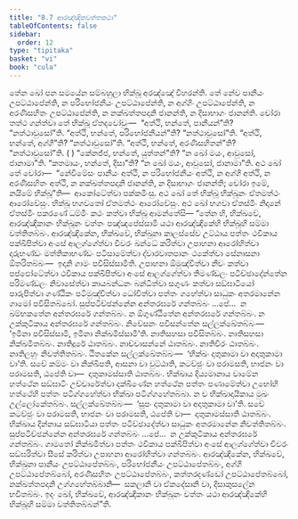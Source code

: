 ```yaml
---
title: "8.7 ආරඤ්ඤිකවත්තකථා"
tableOfContents: false
sidebar:
  order: 12
type: "tipitaka"
basket: "vi"
book: "cula"
---
```



<DynamicBreadcrumb />

<Division number="367" book="cula">

<Paragraph number="1688" book="cula">
තේන ඛෝ පන සමයේන සම්බහුලා භික්ඛූ අරඤ්ඤේ විහරන්ති. තේ නේව පානීයං උපට්ඨාපේන්ති, න පරිභෝජනීයං උපට්ඨාපේන්ති, න අග්ගිං උපට්ඨාපේන්ති, න අරණිසහිතං උපට්ඨාපේන්ති, න නක්ඛත්තපදානි ජානන්ති, න දිසාභාගං ජානන්ති. චෝරා තත්ථ ගන්ත්වා තේ භික්ඛූ ඒතදවෝචුං—  “අත්ථි, භන්තේ, පානීයන්”ති? “නත්ථාවුසෝ”ති. “අත්ථි, භන්තේ, පරිභෝජනීයන්”ති? “නත්ථාවුසෝ”ති. “අත්ථි, භන්තේ, අග්ගී”ති? “නත්ථාවුසෝ”ති. “අත්ථි, භන්තේ, අරණිසහිතන්”ති? “නත්ථාවුසෝ”ති. ( ) “කේනජ්ජ, භන්තේ, යුත්තන්”ති? “න ඛෝ මයං, ආවුසෝ, ජානාමා”ති. “කතමායං, භන්තේ, දිසා”ති? “න ඛෝ මයං, ආවුසෝ, ජානාමා”ති. අථ ඛෝ තේ චෝරා—  “නේවිමේසං පානීයං අත්ථි, න පරිභෝජනීයං අත්ථි, න අග්ගි අත්ථි, න අරණිසහිතං අත්ථි, න නක්ඛත්තපදානි ජානන්ති, න දිසාභාගං ජානන්ති; චෝරා ඉමේ, නයිමේ භික්ඛූ”ති—  ආකෝටේත්වා පක්කමිංසු. අථ ඛෝ තේ භික්ඛූ භික්ඛූනං ඒතමත්ථං ආරෝචේසුං. භික්ඛූ භගවතෝ ඒතමත්ථං ආරෝචේසුං. අථ ඛෝ භගවා ඒතස්මිං නිදානේ ඒතස්මිං පකරණේ ධම්මිං කථං කත්වා භික්ඛූ ආමන්තේසි—
</Paragraph>

</Division>
<Division number="368" book="cula">

<Paragraph number="1689" book="cula">
“තේන හි, භික්ඛවේ, ආරඤ්ඤිකානං භික්ඛූනං වත්තං පඤ්ඤපේස්සාමි යථා ආරඤ්ඤිකේහි භික්ඛූහි සම්මා වත්තිතබ්බං. ආරඤ්ඤිකේන, භික්ඛවේ, භික්ඛුනා කාලස්සේව උට්ඨාය පත්තං ථවිකාය පක්ඛිපිත්වා අංසේ ආලග්ගේත්වා චීවරං ඛන්ධේ කරිත්වා උපාහනා ආරෝහිත්වා දාරුභණ්ඩං මත්තිකාභණ්ඩං පටිසාමේත්වා ද්වාරවාතපානං ථකේත්වා සේනාසනා ඕතරිතබ්බං—  ඉදානි ගාමං පවිසිස්සාමීති. උපාහනා ඕමුඤ්චිත්වා නීචං කත්වා පප්ඵෝටේත්වා ථවිකාය පක්ඛිපිත්වා අංසේ ආලග්ගේත්වා තිමණ්ඩලං පටිච්ඡාදේන්තේන පරිමණ්ඩලං නිවාසේත්වා කායබන්ධනං බන්ධිත්වා සගුණං කත්වා සඞ්ඝාටියෝ පාරුපිත්වා ගණ්ඨිකං පටිමුඤ්චිත්වා ධෝවිත්වා පත්තං ගහේත්වා සාධුකං අතරමානේන ගාමෝ පවිසිතබ්බෝ. සුප්පටිච්ඡන්නේන අන්තරඝරේ ගන්තබ්බං …පේ…  න ඛම්භකතේන අන්තරඝරේ ගන්තබ්බං. න ඕගුණ්ඨිතේන අන්තරඝරේ ගන්තබ්බං. න උක්කුටිකාය අන්තරඝරේ ගන්තබ්බං.
</Paragraph>

<Paragraph number="1690" book="cula">
නිවේසනං පවිසන්තේන සල්ලක්ඛේතබ්බං—  ‘ඉමිනා පවිසිස්සාමි, ඉමිනා නික්ඛමිස්සාමී’ති. නාතිසහසා පවිසිතබ්බං. නාතිසහසා නික්ඛමිතබ්බං. නාතිදූරේ ඨාතබ්බං. නාච්චාසන්නේ ඨාතබ්බං. නාතිචිරං ඨාතබ්බං. නාතිලහුං නිවත්තිතබ්බං. ඨිතකේන සල්ලක්ඛේතබ්බං—  ‘භික්ඛං දාතුකාමා වා අදාතුකාමා වා’ති. සචේ කම්මං වා නික්ඛිපති, ආසනා වා වුට්ඨාති, කටච්ඡුං වා පරාමසති, භාජනං වා පරාමසති, ඨපේති වා—  දාතුකාමස්සාති ඨාතබ්බං. භික්ඛාය දිය්‍යමානාය වාමේන හත්ථේන සඞ්ඝාටිං උච්චාරේත්වා දක්ඛිණේන හත්ථේන පත්තං පණාමේත්වා උභෝහි හත්ථේහි පත්තං පටිග්ගහේත්වා භික්ඛා පටිග්ගහේතබ්බා. න ච භික්ඛාදායිකාය මුඛං උල්ලෝකේතබ්බං. සල්ලක්ඛේතබ්බං—  ‘සූපං දාතුකාමා වා අදාතුකාමා වා’ති. සචේ කටච්ඡුං වා පරාමසති, භාජනං වා පරාමසති, ඨපේති වා—  දාතුකාමස්සාති ඨාතබ්බං. භික්ඛාය දින්නාය සඞ්ඝාටියා පත්තං පටිච්ඡාදේත්වා සාධුකං අතරමානේන නිවත්තිතබ්බං.
</Paragraph>

<Paragraph number="1691" book="cula">
සුප්පටිච්ඡන්නේන අන්තරඝරේ ගන්තබ්බං …පේ…  න උක්කුටිකාය අන්තරඝරේ ගන්තබ්බං. ගාමතෝ නික්ඛමිත්වා පත්තං ථවිකාය පක්ඛිපිත්වා අංසේ ආලග්ගේත්වා චීවරං සඞ්ඝරිත්වා සීසේ කරිත්වා උපාහනා ආරෝහිත්වා ගන්තබ්බං.
</Paragraph>

<Paragraph number="1692" book="cula">
ආරඤ්ඤිකේන, භික්ඛවේ, භික්ඛුනා පානීයං උපට්ඨාපේතබ්බං, පරිභෝජනීයං උපට්ඨාපේතබ්බං, අග්ගි උපට්ඨාපේතබ්බෝ, අරණිසහිතං උපට්ඨාපේතබ්බං, කත්තරදණ්ඩෝ උපට්ඨාපේතබ්බෝ, නක්ඛත්තපදානි උග්ගහේතබ්බානි—  සකලානි වා ඒකදේසානි වා, දිසාකුසලේන භවිතබ්බං. ඉදං ඛෝ, භික්ඛවේ, ආරඤ්ඤිකානං භික්ඛූනං වත්තං යථා ආරඤ්ඤිකේහි භික්ඛූහි සම්මා වත්තිතබ්බන්”ති.
</Paragraph>
</Division>